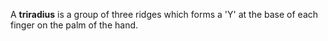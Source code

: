 A '''triradius''' is a group of three ridges which forms a 'Y' at the base of each finger on the palm of the hand.